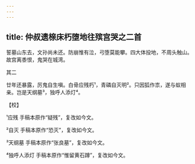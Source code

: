 ```yaml
---
---
---
```

title: 仲叔遗榇床朽堕地往殡宫哭之二首
---







誓墓山东去，文孙尚未还。防崩惟有泣，弓堕莫能攀。四大体投地，不周头触山。故宫离黍恨，鬼哭在城湾。





其二


廿年还暴露，厉鬼自生嗔。白骨应残朽¹，青磷自灭明²。只因狐作祟，遂与蚁相亲。岂是天纲墓³，独呼人添灯⁴。

【校】

¹应残 手稿本原作“疑残”，复改如今文。

²自灭 手稿本原作“恐灭”，复改如今文。

³天纲墓 手稿本原作“张良墓”，复改如今文。

⁴独呼人添灯 手稿本原作“惟留黄石蹲”，复改如今文。
